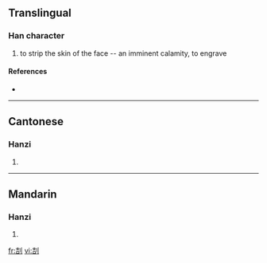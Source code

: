 ==Translingual==

===Han character===
{{Han char|rn=18|rad=刀|as=06|sn=8|four=|canj=土口中弓 (GRLN)}}

# to strip the skin of the face -- an imminent calamity, to engrave

====References====
* {{Han ref|kx=0139.180|hdz=10332.130|uh=34E4|ud=13540}}

----

==Cantonese==

===Hanzi===
{{yue-hanzi|jyut=|y=hot3, kit3 kit6}}

# {{defn|Cantonese}}

----

==Mandarin==

===Hanzi===
{{cmn-hanzi|pin=[[jié]] ([[jie2]]), [[qià]] ([[qia4]])|wg=chieh<sup>2</sup>, ch'ia<sup>4</sup>}}

# {{defn|Mandarin}}

[[fr:㓤]]
[[vi:㓤]]